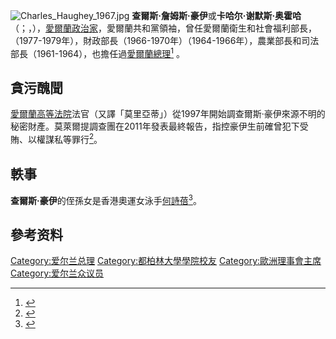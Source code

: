 {{noteTA
|G1 = Country
|G2 = PP
}}
{{Infobox officeholder
| name           = 查尔斯·豪伊
| native_name=Cathal Ó hEochaidh
| native_name_lang=ga
| image          = Charles Haughey.jpg
| caption        = 1967年的豪伊
| order          = 第7任
| office         = 爱尔兰总理
| president      = [[帕特里克·希勒里|帕特里克·希勒里]]<br />[[玛丽·罗宾逊|玛丽·罗宾逊]]
| 2blankname     = [[爱尔兰副总理|副总理]]
| 2namedata      = {{tsl|en|Brian Lenihan Snr|老布赖恩·勒尼汉|布赖恩·勒尼汉}}<br />{{tsl|en|John Wilson (Irish politician)|约翰·威尔逊 (爱尔兰政治人物)|约翰·威尔逊}}
| term_start     = 1987年3月10日
| term_end       = 1992年2月11日
| predecessor    = [[加勒特·菲茨杰拉德|加勒特·菲茨杰拉德]]
| successor      = [[艾伯特·雷诺兹|艾伯特·雷诺兹]]
| president1     = 帕特里克·希勒里
| 2blankname1    = 副总理
| 2namedata1     = {{tsl|en|Ray MacSharry|雷·麦克谢里}}
| term_start1    = 1982年3月9日
| term_end1      = 1982年12月14日
| predecessor1   = 加勒特·菲茨杰拉德
| successor1     = 加勒特·菲茨杰拉德
| president2     = 帕特里克·希勒里
| 1blankname2    = 副总理
| 1namedata2     = {{tsl|en|George Colley|乔治·科利}}
| term_start2    = 1979年2月11日
| term_end2      = 1981年6月30日
| predecessor2   = [[杰克·林奇|杰克·林奇]]
| successor2     = 加勒特·菲茨杰拉德
| office3        = {{tsl|en|Department of Children and Youth Affairs|儿童和青年事务部|爱尔兰语区部长}}
| taoiseach3     = '''自己'''
| term_start3    = 1987年3月10日
| term_end3      = 1992年2月11日
| predecessor3   = {{tsl|en|Paddy O'Toole|帕迪·奥图尔}}
| successor3     = {{tsl|en|John Wilson (Irish politician)|约翰·威尔逊 (爱尔兰政治人物)|约翰·威尔逊}}
| office4        = [[爱尔兰反对党领袖|反对党领袖]]
| president4     = 帕特里克·希勒里
| taoiseach4     = 加勒特·菲茨杰拉德
| term_start4    = 1982年12月14日
| term_end4      = 1987年3月10日
| predecessor4   = 加勒特·菲茨杰拉德
| successor4     = {{tsl|en|Alan Dukes|艾伦·杜克斯}}
| president5     = 帕特里克·希勒里
| taoiseach5     = 加勒特·菲茨杰拉德
| term_start5    = 1981年6月30日
| term_end5      = 1982年3月9日
| predecessor5   = 加勒特·菲茨杰拉德
| successor5     = 加勒特·菲茨杰拉德
| office6        = {{tsl|en|Leader of Fianna Fáil|爱尔兰共和党领袖}}
| deputy6        = 乔治·科利<br />雷·麦克谢里<br />老布赖恩·勒尼汉<br />约翰·威尔逊
| term_start6    = 1979年12月7日
| term_end6      = 1992年2月6日
| predecessor6   = 杰克·林奇
| successor6     = 艾伯特·雷诺兹
| office7        = {{tsl|en|Minister for Employment Affairs and Social Protection|就业事务和社会保护部|社会福利部长}}
| taoiseach7     = 杰克·林奇
| term_start7    = 1977年7月5日
| term_end7      = 1979年12月12日
| predecessor7   = [[布伦丹·科里什|布伦丹·科里什]]
| successor7     = {{tsl|en|Michael Woods (politician)|迈克尔·伍兹 (政治人物)|迈克尔·伍兹}}
| office8        = {{tsl|en|Minister for Health (Ireland)|卫生部长 (爱尔兰)|卫生部长}}
| taoiseach8     = 杰克·林奇
| term_start8    = 1977年7月5日
| term_end8      = 1979年12月11日
| predecessor8   = 布伦丹·科里什
| successor8     = 迈克尔·伍兹
| office9        = {{tsl|en|Minister for Finance (Ireland)|财政部长 (爱尔兰)|财政部长}}
| taoiseach9     = 杰克·林奇
| term_start9    = 1966年11月10日
| term_end9      = 1970年5月7日
| predecessor9   = 杰克·林奇
| successor9     = 乔治·科利
| office10       = {{tsl|en|Minister for Agriculture, Food and the Marine|农业、食物和海产部长|农业部长}}
| taoiseach10    = [[肖恩·勒马斯|肖恩·勒马斯]]
| term_start10   = 1964年10月8日
| term_end10     = 1966年11月10日
| predecessor10  = {{tsl|en|Patrick Smith (politician)|帕特里克·史密斯 (政治人物)|帕特里克·史密斯}}
| successor10    = {{tsl|en|Neil Blaney|尼尔·布莱尼}} <small>(农业和渔业部长)</small>
| office11       = {{tsl|en|Minister for Justice and Equality|司法和平等部长|司法部长}}
| taoiseach11    = 肖恩·勒马斯
| term_start11   = 1961年10月11日
| term_end11     = 1964年10月8日
| predecessor11  = {{tsl|en|Oscar Traynor|奥斯卡·特雷纳}}
| successor11    = 老布赖恩·勒尼汉
| office12       = {{tsl|en|List of Parliamentary Secretaries of Ireland|爱尔兰政务次官列表|司法部长政务次官}}
| taoiseach12    = 肖恩·勒马斯
| term_start12   = 1959年6月24日
| term_end12     = 1961年10月11日
| predecessor12  = 新职位
| successor12    = 老布赖恩·勒尼汉
| office13       = {{tsl|en|Teachta Dála|爱尔兰众议员|众议员}}
| term_start13   = {{tsl|en|1981 Irish general election|1981年爱尔兰大选|1981年6月}}
| term_end13     = {{tsl|en|1992 Irish general election|1992年爱尔兰大选|1992年11月}}
| constituency13 = {{tsl|en|Dublin North-Central (Dáil constituency)|中北都柏林 (爱尔兰众议院选区)|中北都柏林}}
| term_start14   = {{tsl|en|1977 Irish general election|1977年爱尔兰大选|1977年6月}}
| term_end14     = {{tsl|en|1981 Irish general election|1981年爱尔兰大选|1981年6月}}
| constituency14 = {{tsl|en|Dublin Artane (Dáil constituency)|都柏林阿塔尼 (爱尔兰众议院选区)|都柏林阿塔尼}}
| term_start15   = {{tsl|en|1957 Irish general election|1957年爱尔兰大选|1957年3月}}
| term_end15     = {{tsl|en|1977 Irish general election|1977年爱尔兰大选|1977年6月}}
| constituency15 = {{tsl|en|Dublin North-East (Dáil constituency)|东北都柏林 (爱尔兰众议院选区)|东北都柏林}}
| birth_name     = 查尔斯·詹姆斯·豪伊<br />{{lang-en|Charles James Haughey}}
| birth_date     = {{birth date|1925|9|16|df=y}}
| birth_place    = 爱尔兰[[梅奥郡|梅奥郡]][[卡斯尔巴|卡斯尔巴]]
| death_date     = {{death date and age|2006|6|13|1925|9|16|df=y}}
| death_place    = 爱尔兰[[都柏林|都柏林]]{{tsl|en|Kinsealy|金西利}}
| death_cause    = [[前列腺癌|前列腺癌]]
| resting_place  = 爱尔兰{{tsl|en|Sutton, Dublin|萨顿 (都柏林)|都柏林萨顿}}<br />{{tsl|en|St. Fintan's Cemetery, Sutton|圣芬坦坟场}}
| nationality    = [[爱尔兰人|爱尔兰]]
| party          = [[共和党_(爱尔兰)|共和党]]
| spouse         = {{tsl|en|Maureen Haughey|莫琳·豪伊|莫琳·勒马斯}}<br>{{small|(1951年结婚；2006年离婚)}}
| children       = 4，包括{{tsl|en|Seán Haughey|肖恩·豪伊|肖恩}}
| parents        = {{Ubl|肖恩·豪伊|萨拉·麦克威廉斯}}
| relations      = [[肖恩·勒马斯|肖恩·勒马斯]]（岳父）
| education      = {{tsl|en|Congregation of Christian Brothers|基督教兄弟会众|圣若瑟学校}}
| alma_mater     = {{Ubl|[[都柏林大学学院|都柏林大学学院]]|{{tsl|en|King's Inns|国王因斯学会}}}}
| profession     = {{Hlist|[[会计师|会计师]]|[[大律师|大律师]]|[[政治人物|政治人物]]}}
| signature      =
| allegiance     = {{flag|Ireland}}
| branch         = [[File:Badge_of_the_Irish_Defence_Forces.svg|25px]] {{tsl|en|Army Reserve (Ireland)|爱尔兰陆军预备役部队}}
| serviceyears   = 1941年–1957年
| rank           = 
|}}
{{Wikiquote}}
[[File:Charles_Haughey_1967.jpg|thumb]]
'''查爾斯·詹姆斯·豪伊'''或'''卡哈尔·谢默斯·奥霍哈'''（{{lang-en|Charles James Haughey}}；{{lang-ga|Cathal Séamas Ó hEochaidh}}，{{bd|1925年|9月16日|2006年|6月13日}}），[[愛爾蘭|愛爾蘭]][[政治家|政治家]]，愛爾蘭共和黨領袖，曾任愛爾蘭衛生和社會福利部長，（1977-1979年），財政部長（1966-1970年）（1964-1966年），農業部長和司法部長（1961-1964），也擔任過[[愛爾蘭總理|愛爾蘭總理]]<ref name=oireachtas_db>{{cite web|url=http://www.oireachtas.ie/members-hist/default.asp?housetype=0&HouseNum=26&MemberID=491&ConstID=85|title=Mr. Charles Haughey|work=Oireachtas Members Database|accessdate=1 June 2009|archive-date=2018-05-05|archive-url=https://web.archive.org/web/20180505054156/http://www.oireachtas.ie/members-hist/default.asp?housetype=0&HouseNum=26&MemberID=491&ConstID=85|dead-url=no}}</ref> 。

==貪污醜聞==
[[愛爾蘭高等法院|愛爾蘭高等法院]]法官{{link-en|邁克爾·莫萊爾提|Michael Moriarty}}（又譯「莫里亞蒂」）從1997年開始調查爾斯·豪伊來源不明的秘密財產。莫萊爾提調查團在2011年發表最終報告，指控豪伊生前確曾犯下受賄、以權謀私等罪行<ref>{{cite web |url=http://news.sohu.com/20061221/n247181021.shtml |title=爱尔兰前总理黑金丑闻曝光 生前受贿1500万美元 |author=<!--Staff writer(s); no by-line.--> |date=2006-12-21 |website=sohu.com |publisher= |access-date=2017-10-04 |quote= |archive-date=2019-08-15 |archive-url=https://web.archive.org/web/20190815173204/http://news.sohu.com/20061221/n247181021.shtml |dead-url=no }}</ref>。

==軼事==
'''查爾斯·豪伊'''的侄孫女是香港奧運女泳手[[何詩蓓|何詩蓓]]<ref name="ireland">{{en}}{{cite news|last1=Porteous|first1=James|title=Hong Kong's record-breaking Olympic swimmer making waves in Ireland as they discover she is related to former prime minister|url=http://www.scmp.com/sport/hong-kong/article/2001765/name-taoiseach-hong-kongs-record-breaking-swimmer-siobhan-haughey|accessdate=13 August 2016|work=South China Morning Post|archive-date=2019-03-28|archive-url=https://web.archive.org/web/20190328191826/https://www.scmp.com/sport/hong-kong/article/2001765/name-taoiseach-hong-kongs-record-breaking-swimmer-siobhan-haughey|dead-url=no}}</ref>。

== 參考资料 ==
{{reflist}}

{{欧洲理事会主席}}
{{Authority control}}

{{DEFAULTSORT:Haughey, Siobhan}}
[[Category:爱尔兰总理|Category:爱尔兰总理]]
[[Category:都柏林大學學院校友|Category:都柏林大學學院校友]]
[[Category:歐洲理事會主席|Category:歐洲理事會主席]]
[[Category:爱尔兰众议员|Category:爱尔兰众议员]]